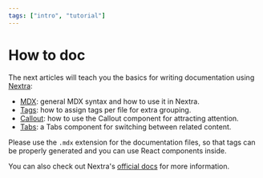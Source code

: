 ```yaml
---
tags: ["intro", "tutorial"]
---
```



<Tags />

# How to doc

The next articles will teach you the basics for writing documentation using
[Nextra](https://nextra.site/):

- [MDX](/how-to-doc/mdx): general MDX syntax and how to use it in Nextra.
- [Tags](/how-to-doc/tags): how to assign tags per file for extra grouping.
- [Callout](/how-to-doc/callout): how to use the Callout component for
  attracting attention.
- [Tabs](/how-to-doc/tabs): a Tabs component for switching between related
  content.

Please use the `.mdx` extension for the documentation files, so that tags can be
properly generated and you can use React components inside.

You can also check out Nextra's [official docs](https://nextra.site/docs) for
more information.
